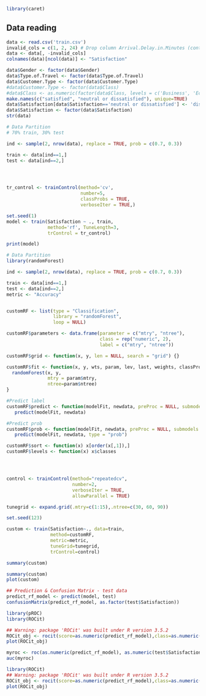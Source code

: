 ```{r}
library(caret)
```
## Data reading
```{r}
data <- read.csv('train.csv')
invalid_cols = c(1, 2, 24) # Drop column Arrival.Delay.in.Minutes (contains misses values)
data <- data[, -invalid_cols]
colnames(data)[ncol(data)] <- "Satisfaction"
```


```{r}
data$Gender <- factor(data$Gender)
data$Type.of.Travel <- factor(data$Type.of.Travel)
data$Customer.Type <- factor(data$Customer.Type)
#data$Customer.Type <- factor(data$Class)
#data$Class <- as.numeric(factor(data$Class, levels = c('Business', 'Eco', 'Eco Plus')))
make.names(c("satisfied", "neutral or dissatisfied"), unique=TRUE)
data$Satisfaction[data$Satisfaction=='neutral or dissatisfied'] <- 'dissatisfied'
data$Satisfaction <- factor(data$Satisfaction)
str(data)
```
```{r}

# Data Partition
# 70% train, 30% test

ind <- sample(2, nrow(data), replace = TRUE, prob = c(0.7, 0.3))

train <- data[ind==1,]
test <- data[ind==2,]




tr_control <- trainControl(method='cv',
                           number=5,
                           classProbs = TRUE,
                           verboseIter = TRUE,)

set.seed(1)
model <- train(Satisfaction ~ ., train,
               method='rf', TuneLength=3,
               trControl = tr_control)

print(model)
```
```{r}
# Data Partition
library(randomForest)

ind <- sample(2, nrow(data), replace = TRUE, prob = c(0.7, 0.3))

train <- data[ind==1,]
test <- data[ind==2,]
metric <- "Accuracy"


customRF <- list(type = "Classification",
                 library = "randomForest",
                 loop = NULL)

customRF$parameters <- data.frame(parameter = c("mtry", "ntree"),
                                  class = rep("numeric", 2),
                                  label = c("mtry", "ntree"))

customRF$grid <- function(x, y, len = NULL, search = "grid") {}

customRF$fit <- function(x, y, wts, param, lev, last, weights, classProbs) {
  randomForest(x, y,
               mtry = param$mtry,
               ntree=param$ntree)
}

#Predict label
customRF$predict <- function(modelFit, newdata, preProc = NULL, submodels = NULL)
   predict(modelFit, newdata)

#Predict prob
customRF$prob <- function(modelFit, newdata, preProc = NULL, submodels = NULL)
   predict(modelFit, newdata, type = "prob")

customRF$sort <- function(x) x[order(x[,1]),]
customRF$levels <- function(x) x$classes




control <- trainControl(method="repeatedcv", 
                        number=2,
                        verboseIter = TRUE,
                        allowParallel = TRUE)

tunegrid <- expand.grid(.mtry=c(1:15),.ntree=c(30, 60, 90))

set.seed(123)

custom <- train(Satisfaction~., data=train, 
                method=customRF, 
                metric=metric, 
                tuneGrid=tunegrid, 
                trControl=control)

summary(custom)
```


```{r}
summary(custom)
plot(custom)
```



```{r}
## Prediction & Confusion Matrix - test data
predict_rf_model <- predict(model, test)
confusionMatrix(predict_rf_model, as.factor(test$Satisfaction))
```
```{r}
library(pROC)
library(ROCit)

## Warning: package 'ROCit' was built under R version 3.5.2
ROCit_obj <- rocit(score=as.numeric(predict_rf_model),class=as.numeric(test$Satisfaction))
plot(ROCit_obj)

myroc <- roc(as.numeric(predict_rf_model), as.numeric(test$Satisfaction))
auc(myroc)


```
```{r}
library(ROCit)
## Warning: package 'ROCit' was built under R version 3.5.2
ROCit_obj <- rocit(score=as.numeric(predict_rf_model),class=as.numeric(test$Satisfaction))
plot(ROCit_obj)


```




